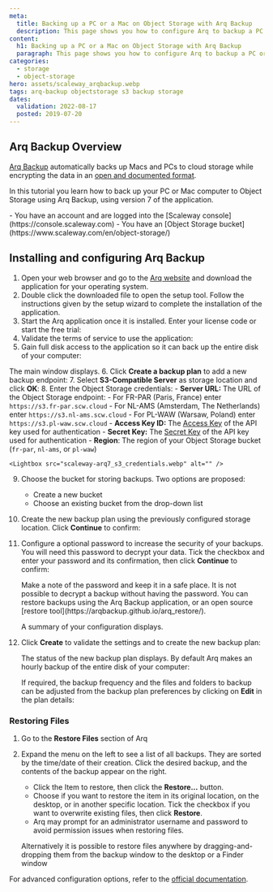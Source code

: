 ```yaml
---
meta:
  title: Backing up a PC or a Mac on Object Storage with Arq Backup
  description: This page shows you how to configure Arq to backup a PC or Mac automatically on Object Storage
content:
  h1: Backing up a PC or a Mac on Object Storage with Arq Backup
  paragraph: This page shows you how to configure Arq to backup a PC or Mac automatically on Object Storage
categories:
  - storage
  - object-storage
hero: assets/scaleway_arqbackup.webp
tags: arq-backup objectstorage s3 backup storage
dates:
  validation: 2022-08-17
  posted: 2019-07-20
---
```


## Arq Backup Overview

[Arq Backup](https://www.arqbackup.com/index.html) automatically backs up Macs and PCs to cloud storage while encrypting the data in an [open and documented format](https://www.arqbackup.com/arq_data_format.txt).

In this tutorial you learn how to back up your PC or Mac computer to Object Storage using Arq Backup, using version 7 of the application.

<Message type="requirement">
  - You have an account and are logged into the [Scaleway console](https://console.scaleway.com)
  - You have an [Object Storage bucket](https://www.scaleway.com/en/object-storage/)
</Message>

## Installing and configuring Arq Backup

1. Open your web browser and go to the [Arq website](https://www.arqbackup.com/index.html) and download the application for your operating system.
2. Double click the downloaded file to open the setup tool. Follow the instructions given by the setup wizard to complete the installation of the application.
3. Start the Arq application once it is installed. Enter your license code or start the free trial:
    <Lightbox src="scaleway-arq7_splash.webp" alt="" />
4. Validate the terms of service to use the application:
    <Lightbox src="scaleway-arq7_license.webp" alt="" />
5. Gain full disk access to the application so it can back up the entire disk of your computer:
    <Lightbox src="scaleway-arq7_disk_access.webp" alt="" />

  The main window displays.
6. Click **Create a backup plan** to add a new backup endpoint:
    <Lightbox src="scaleway-arq7_create_backup.webp" alt="" />
7. Select **S3-Compatible Server** as storage location and click **OK**:
    <Lightbox src="scaleway-arq7_s3.webp" alt="" />
8. Enter the Object Storage credentials:
    - **Server URL:** The URL of the Object Storage endpoint:
      - For FR-PAR (Paris, France) enter `https://s3.fr-par.scw.cloud`
      - For NL-AMS (Amsterdam, The Netherlands) enter `https://s3.nl-ams.scw.cloud`
      - For PL-WAW (Warsaw, Poland) enter `https://s3.pl-waw.scw.cloud`
    - **Access Key ID:** The [Access Key](/console/my-project/how-to/generate-api-key/) of the API key used for authentication
    - **Secret Key:** The [Secret Key](/console/my-project/how-to/generate-api-key/) of the API key used for authentication
    - **Region**: The region of your Object Storage bucket (`fr-par`, `nl-ams`, or `pl-waw`)

    <Lightbox src="scaleway-arq7_s3_credentials.webp" alt="" />
9. Choose the bucket for storing backups. Two options are proposed:
    - Create a new bucket
    - Choose an existing bucket from the drop-down list
10. Create the new backup plan using the previously configured storage location. Click **Continue** to confirm:
    <Lightbox src="scaleway-arq7_choose_storage.webp" alt="" />
11. Configure a optional password to increase the security of your backups. You will need this password to decrypt your data. Tick the checkbox and enter your password and its confirmation, then click **Continue** to confirm:
    <Lightbox src="scaleway-arq7_password.webp" alt="" />

    <Message type="important">
      Make a note of the password and keep it in a safe place. It is not possible to decrypt a backup without having the password. You can restore backups using the Arq Backup application, or an open source [restore tool](https://arqbackup.github.io/arq_restore/).
    </Message>

    A summary of your configuration displays.
12. Click **Create** to validate the settings and to create the new backup plan:
    <Lightbox src="scaleway-arq7_summary.webp" alt="" />

    The status of the new backup plan displays. By default Arq makes an hourly backup of the entire disk of your computer: 
    <Lightbox src="scaleway-arq7_status.webp" alt="" />

    If required, the backup frequency and the files and folders to backup can be adjusted from the backup plan preferences by clicking on **Edit** in the plan details:
    <Lightbox src="scaleway-arq7_edit_plan.webp" alt="" />

### Restoring Files

1. Go to the **Restore Files** section of Arq
    <Lightbox src="scaleway-arq7_restore.webp" alt="" />
2.  Expand the menu on the left to see a list of all backups. They are sorted by the time/date of their creation. Click the desired backup, and the contents of the backup appear on the right.
    - Click the Item to restore, then click the **Restore...** button.
    - Choose if you want to restore the item in its original location, on the desktop, or in another specific location. Tick the checkbox if you want to overwrite existing files, then click **Restore**.
    - Arq may prompt for an administrator username and password to avoid permission issues when restoring files.

    <Lightbox src="scaleway-arq7_restore_settings.webp" alt="" />

    Alternatively it is possible to restore files anywhere by dragging-and-dropping them from the backup window to the desktop or a Finder window

For advanced configuration options, refer to the [official documentation](https://www.arqbackup.com/docs/).
